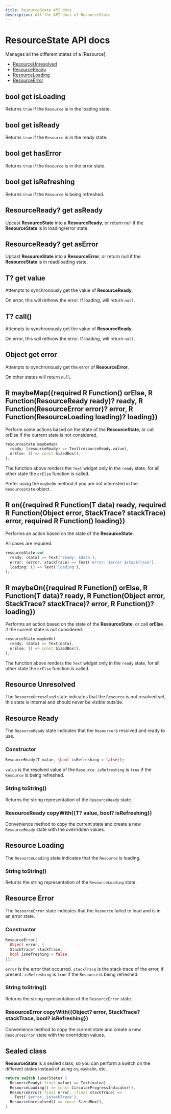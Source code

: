 ```yaml
---
title: ResourceState API docs
description: All the API docs of ResourceState
---
```


# ResourceState API docs

Manages all the different states of a [Resource]:
 - [ResourceUnresolved](#resource-unresolved)
 - [ResourceReady](#resource-ready)
 - [ResourceLoading](#resource-loading)
 - [ResourceError](#resource-error)

## bool get isLoading

Returns `true` if the `Resource` is in the loading state.

## bool get isReady

Returns `true` if the `Resource` is in the ready state.

## bool get hasError

Returns `true` if the `Resource` is in the error state.

## bool get isRefreshing

Returns `true` if the `Resource` is being refreshed.

## ResourceReady<T>? get asReady

Upcast __ResourceState__ into a __ResourceReady__, or return null if the __ResourceState__ is in loading/error state.

## ResourceReady<T>? get asError

Upcast __ResourceState__ into a __ResourceError__, or return null if the __ResourceState__ is in read/loading state.

## T? get value

Attempts to synchronously get the value of __ResourceReady__.

On error, this will rethrow the error.
If loading, will return `null`.

## T? call()

Attempts to synchronously get the value of __ResourceReady__.

On error, this will rethrow the error.
If loading, will return `null`.

## Object get error

Attempts to synchronously get the error of __ResourceError__.

On other states will return `null`.

## R maybeMap<R>({required R Function() orElse, R Function(ResourceReady<T> ready)? ready, R Function(ResourceError<T> error)? error, R Function(ResourceLoading<T> loading)? loading})

Perform some actions based on the state of the __ResourceState__, or call orElse if the current state is not considered.

```dart
resourceState.maybeMap(
  ready: (resourceReady) => Text(resourceReady.value),
  orElse: () => const SizedBox(),
);
```

The function above renders the `Text` widget only in the `ready` state, for all other state the `orElse` function is called.

Prefer using the `maybeOn` method if you are not interested in the `ResourceState` object.

## R on<R>({required R Function(T data) ready, required R Function(Object error, StackTrace? stackTrace) error, required R Function() loading})

Performs an action based on the state of the __ResourceState__.

All cases are required.

```dart
resourceState.on(
  ready: (data) => Text('ready: $data'),
  error: (error, stackTrace) => Text('error: $error $stackTrace'),
  loading: () => Text('loading'),
);
```

## R maybeOn<R>({required R Function() orElse, R Function(T data)? ready, R Function(Object error, StackTrace? stackTrace)? error, R Function()? loading})

Performs an action based on the state of the __ResourceState__, or call __orElse__ if the current state is not considered.

```dart
resourceState.maybeOn(
  ready: (data) => Text(data),
  orElse: () => const SizedBox(),
);
```

The function above renders the `Text` widget only in the `ready` state, for all other state the `orElse` function is called.

## Resource Unresolved

The `ResourceUnresolved` state indicates that the `Resource` is not resolved yet, this state is internal and should never be visible outside.

## Resource Ready

The `ResourceReady` state indicates that the `Resource` is resolved and ready to use.

### Constructor

```dart
ResourceReady(T value, {bool isRefreshing = false});
```

`value` is the resolved value of the `Resource`.
`isRefreshing` is `true` if the `Resource` is being refreshed.

### String toString()

Returns the string representation of the `ResourceReady` state.

### ResourceReady<T> copyWith({T? value, bool? isRefreshing})

Convenience method to copy the current state and create a new `ResourceReady` state with the overridden values.

## Resource Loading

The `ResourceLoading` state indicates that the `Resource` is loading.

### String toString()

Returns the string representation of the `ResourceLoading` state.

## Resource Error

The `ResourceError` state indicates that the `Resource` failed to load and is in an error state.

### Constructor

```dart
ResourceError(
  Object error, {
  StackTrace? stackTrace,
  bool isRefreshing = false,
});
```

`error` is the error that occurred.
`stackTrace` is the stack trace of the error, if present.
`isRefreshing` is `true` if the `Resource` is being refreshed.

### String toString()

Returns the string representation of the `ResourceError` state.

### ResourceError<T> copyWith({Object? error, StackTrace? stackTrace, bool? isRefreshing})

Convenience method to copy the current state and create a new `ResourceError` state with the overridden values.

## Sealed class

__ResourceState__ is a sealed class, so you can perform a switch on the different states instead of using `on`, `maybeOn`, etc.

```dart
return switch (userState) {
  ResourceReady(:final value) => Text(value),
  ResourceLoading() => const CircularProgressIndicator(),
  ResourceError(:final error, :final stackTrace) =>
    Text('$error, $stackTrace'),
  ResourceUnresolved() => const SizedBox(),
}
```
